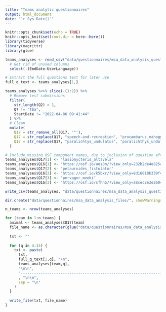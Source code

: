 ```yaml
---
title: "Teams analytic questionnaires"
output: html_document
date: "`r Sys.Date()`"
---
```


```r
knitr::opts_chunk$set(echo = TRUE)
knitr::opts_knit$set(root.dir = here::here())
library(tidyverse)
library(magrittr)
library(glue)
```

```r
teams_analyses <- read_csv("data/questionnaires/msa_data_analysis_questionnaire_April 19, 2022_08.06.csv") %>%
  # Get rid of unused columns
  select(-(EndDate:UserLanguage))

# Extract the full questions text for later use
full_q_text <- teams_analyses[1,]

teams_analyses %<>% slice(-(1:2)) %>%
  # Remove test submissions
  filter(
    str_length(Q2) > 1,
    Q7 != "tba",
    StartDate != "2022-04-06 09:41:44"
  ) %>%
  # Clean
  mutate(
    Q17 = str_remove_all(Q17, '"'),
    Q17 = str_replace(Q17, "speech-and-recreation", "procambarus_mahogoni"),
    Q17 = str_replace(Q17, "paralichtys_undulatus", "paralichthys_undulatus")
  )

# Include missing OSF component names, due to inclusion of question after a few first submissions.
teams_analyses$Q17[1] <- "lasionycteris_altavela"
teams_analyses$Q16[1] <- "https://osf.io/aes8n/?view_only=232b2de4e8254af5832d63baa2a9450a"
teams_analyses$Q17[2] <- "petauroides_fistulator"
teams_analyses$Q16[2] <- "https://osf.io/k5bxr/?view_only=8d16018b339f4db58584bec4a89ccd0e"
teams_analyses$Q17[3] <- "pervagor_meeki"
teams_analyses$Q16[3] <- "https://osf.io/sfhn5/?view_only=a8cec2e3e26043f2ab0218c7a02694f2"

write_csv(teams_analyses, "data/questionnaires/msa_data_analysis_questionnaire_cleaned.csv")
```

```r
dir.create("data/questionnaires/msa_data_analysis_files/", showWarnings = FALSE)

n_teams <- nrow(teams_analyses)

for (team in 1:n_teams) {
  animal <- teams_analyses$Q17[team]
  file_name <- as.character(glue("data/questionnaires/msa_data_analysis_files/{animal}.txt"))
  
  txt <- ""
  
  for (q in 4:15) {
    txt <- paste(
      txt,
      full_q_text[1,q], "\n",
      teams_analyses[team,q],
      "\n\n",
      "------------------------------------------------------------------------"
      , "\n\n",
      sep = "\n"
    )
  }
  
  write_file(txt, file_name)
}
```

